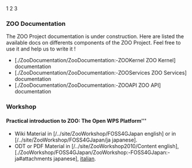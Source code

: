 1
2
3


=== ZOO Documentation ===

The ZOO Project documentation is under construction. Here are listed the available docs on differents components of the ZOO Project. Feel free to use it and help us to write it ! 

*[./ZooDocumentation/ZooDocumentation:-ZOOKernel ZOO Kernel] documentation
*[./ZooDocumentation/ZooDocumentation:-ZOOServices ZOO Services] documentation
*[./ZooDocumentation/ZooDocumentation:-ZOOAPI ZOO API] documentation

=== Workshop ===

==== Practical introduction to ZOO: The Open WPS Platform''' ====
*Wiki Material in [/../site/ZooWorkshop/FOSS4GJapan english] or in [/../site/ZooWorkshop/FOSS4GJapan/ja japanese].
*ODT or PDF Material in [/../site/ZooWorkshop2010/Content english], [./ZooWorkshop/FOSS4GJapan/ZooWorkshop:-FOSS4GJapan:-ja#attachments japanese], [http://gis.fem-environment.eu/tutorials/#main italian].








